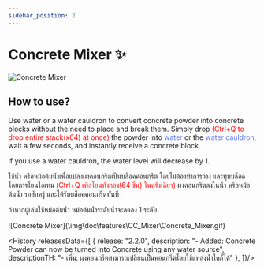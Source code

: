 ```yaml
---
sidebar_position: 2
---
```



# Concrete Mixer ✨
![Concrete Mixer](\img\doc\features\CC_Mixer\How_Concrete_Mixer.png)

## How to use?
<EN>
Use water or a water cauldron to convert concrete powder into concrete blocks without the need to place and break them. Simply drop <font color="Red">(Ctrl+Q to drop entire stack(x64) at once)</font> the powder into <font color="#5971f7">water</font> or the <font color="#5971f7">water cauldron</font>, wait a few seconds, and instantly receive a concrete block.

If you use a water cauldron, the water level will decrease by 1.
</EN>

<TH>
ใช้นํ้า หรือหม้อต้มนํ้าเพื่อแปลงผงคอนกรีตเป็นบล็อคคอนกรีต โดยไม่ต้องทำการวาง และทุบบล็อค โดยการโยนไอเทม <font color="Red">(Ctrl+Q เพื่อโยนทั้งกอง(64 ชิ้น) ในครั้งเดียว)</font> ผงคอนกรีตลงในนํ้า หรือหม้อต้มนํ้า รอสักครู่ และได้รับบล็อคคอนกรีตทันที

ถ้าหากผู้เล่นใช้หม้อต้มนํ้า หม้อต้มนํ้าระดับนํ้าจะลดลง 1 ระดับ
</TH>
![Concrete Mixer](\img\doc\features\CC_Mixer\Concrete_Mixer.gif)

<History releasesData={[
    { release: "2.2.0", description: "- Added: Concrete Powder can now be turned into Concrete using any water source", descriptionTH: "- เพิ่ม: ผงคอนกรีตสามารถเปลี่ยนเป็นคอนกรีตโดยใช้แหล่งน้ำใดก็ได้"  },
  ]}/>